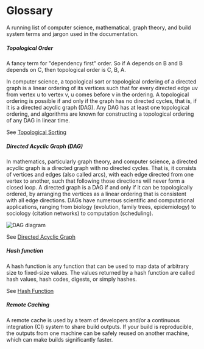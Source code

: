 # Glossary

A running list of computer science, mathematical, graph theory, and build system terms and jargon used in the documentation.

##### Topological Order

A fancy term for "dependency first" order. So if A depends on B and B depends on C, then topological order is C, B, A.

In computer science, a topological sort or topological ordering of a directed graph is a linear ordering of its vertices such that for every directed edge uv from vertex u to vertex v, u comes before v in the ordering.
A topological ordering is possible if and only if the graph has no directed cycles, that is, if it is a directed acyclic graph (DAG). Any DAG has at least one topological ordering, and algorithms are known for constructing a topological ordering of any DAG in linear time.

See [Topological Sorting](https://en.wikipedia.org/wiki/Topological_sorting)

##### Directed Acyclic Graph (DAG)

In mathematics, particularly graph theory, and computer science, a directed acyclic graph is a directed graph with no directed cycles. That is, it consists of vertices and edges (also called arcs), with each edge directed from one vertex to another, such that following those directions will never form a closed loop. A directed graph is a DAG if and only if it can be topologically ordered, by arranging the vertices as a linear ordering that is consistent with all edge directions. DAGs have numerous scientific and computational applications, ranging from biology (evolution, family trees, epidemiology) to sociology (citation networks) to computation (scheduling).

![DAG diagram](/docs/dag-diagram.svg)

See [Directed Acyclic Graph](https://en.wikipedia.org/wiki/Directed_acyclic_graph)

##### Hash function

A hash function is any function that can be used to map data of arbitrary size to fixed-size values. The values returned by a hash function are called hash values, hash codes, digests, or simply hashes.

See [Hash Function](https://en.wikipedia.org/wiki/Hash_function)

##### Remote Caching

A remote cache is used by a team of developers and/or a continuous integration (CI) system to share build outputs. If your build is reproducible, the outputs from one machine can be safely reused on another machine, which can make builds significantly faster.

